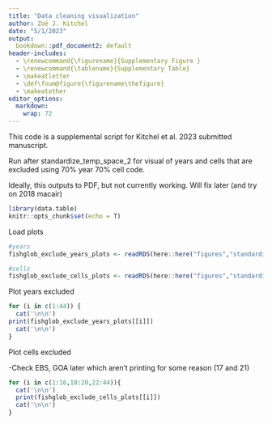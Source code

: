 ```yaml
---
title: "Data cleaning visualization"
author: Zoë J. Kitchel
date: "5/1/2023"
output: 
  bookdown::pdf_document2: default
header-includes: 
  - \renewcommand{\figurename}{Supplementary Figure }
  - \renewcommand{\tablename}{Supplementary Table}
  - \makeatletter
  - \def\fnum@figure{\figurename\thefigure}
  - \makeatother
editor_options: 
  markdown: 
    wrap: 72
---
```


This code is a supplemental script for Kitchel et al. 2023 submitted manuscript. 

Run after standardize_temp_space_2 for visual of years and cells that are excluded using 70% year 70% cell code.

Ideally, this outputs to PDF, but not currently working. Will fix later (and try on 2018 macair)


```r
library(data.table)
knitr::opts_chunk$set(echo = T)

```

Load plots
```r
#years
fishglob_exclude_years_plots <- readRDS(here::here("figures","standardization","fishglob_exclude_years_plots.Rds"))

#cells
fishglob_exclude_cells_plots <- readRDS(here::here("figures","standardization","fishglob_exclude_cells_plots.Rds"))
```


Plot years excluded
```r
for (i in c(1:44)) {
  cat('\n\n') 
print(fishglob_exclude_years_plots[[i]])
  cat('\n\n') 
}

```

Plot cells excluded

-Check EBS, GOA later which aren't printing for some reason (17 and 21)
```r
for (i in c(1:16,18:20,22:44)){
  cat('\n\n')
  print(fishglob_exclude_cells_plots[[i]])
  cat('\n\n')
}

```

